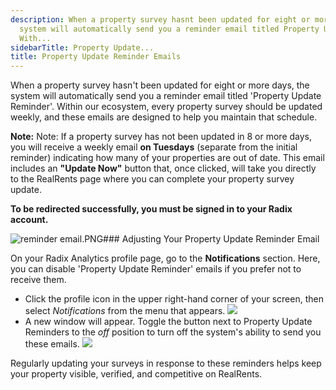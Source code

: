 ```yaml
---
description: When a property survey hasnt been updated for eight or more days the
  system will automatically send you a reminder email titled Property Update Reminder
  With...
sidebarTitle: Property Update...
title: Property Update Reminder Emails
---
```


When a property survey hasn't been updated for eight or more days, the system will automatically send you a reminder email titled 'Property Update Reminder'. Within our ecosystem, every property survey should be updated weekly, and these emails are designed to help you maintain that schedule.



**Note:** Note: If a property survey has not been updated in 8 or more days, you will receive a weekly email  **on Tuesdays**  (separate from the initial reminder) indicating how many of your properties are out of date. This email includes an  **"Update Now"**  button that, once clicked, will take you directly to the RealRents page where you can complete your property survey update.  

**To be redirected successfully, you must be signed in to your Radix account.**



![reminder email.PNG](/images/radix/b96a7c9b7d3870dc10307dbe0ade5aa84b4df6a5.png)### Adjusting Your Property Update Reminder Email

On your Radix Analytics profile page, go to the **Notifications** section. Here, you can disable 'Property Update Reminder' emails if you prefer not to receive them.

* Click the profile icon in the upper right-hand corner of your screen, then select *Notifications* from the menu that appears. ![](/images/radix/d238132237a28f14583832f8f08a96a0426702e3.png)
* A new window will appear. Toggle the button next to Property Update Reminders to the *off* position to turn off the system's ability to send you these emails. ![](/images/radix/979b5ed080678a746cc8ea8388d17336f21ed051.png)

Regularly updating your surveys in response to these reminders helps keep your property visible, verified, and competitive on RealRents.